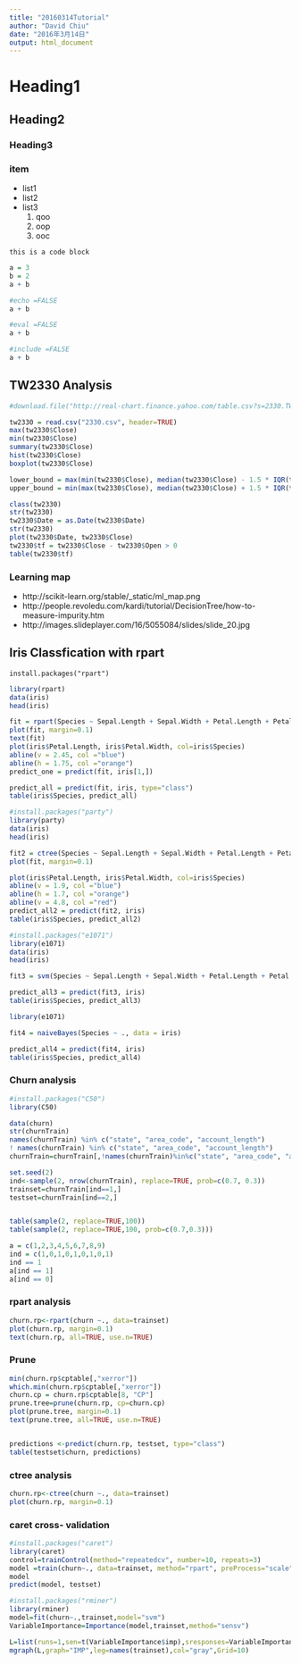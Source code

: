 ```yaml
---
title: "20160314Tutorial"
author: "David Chiu"
date: "2016年3月14日"
output: html_document
---
```


# Heading1
## Heading2
###  Heading3

### item
- list1
- list2
- list3
    1. qoo
    2. oop
    3. ooc
    
```
this is a code block
```

```r
a = 3
b = 2
a + b

```

```r
#echo =FALSE
a + b

```

```r
#eval =FALSE
a + b

```

```r
#include =FALSE
a + b
```


## TW2330 Analysis
```r
#download.file("http://real-chart.finance.yahoo.com/table.csv?s=2330.TW&d=2&e=14&f=2016&g=d&a=0&b=4&c=2000&ignore=.csv", "2330.csv")
```

```r

tw2330 = read.csv("2330.csv", header=TRUE)
max(tw2330$Close)
min(tw2330$Close)
summary(tw2330$Close)
hist(tw2330$Close)
boxplot(tw2330$Close)

lower_bound = max(min(tw2330$Close), median(tw2330$Close) - 1.5 * IQR(tw2330$Close))
upper_bound = min(max(tw2330$Close), median(tw2330$Close) + 1.5 * IQR(tw2330$Close))

class(tw2330)
str(tw2330)
tw2330$Date = as.Date(tw2330$Date)
str(tw2330)
plot(tw2330$Date, tw2330$Close)
tw2330$tf = tw2330$Close - tw2330$Open > 0
table(tw2330$tf)

```

### Learning map
- http://scikit-learn.org/stable/_static/ml_map.png
- http://people.revoledu.com/kardi/tutorial/DecisionTree/how-to-measure-impurity.htm
- http://images.slideplayer.com/16/5055084/slides/slide_20.jpg

## Iris Classfication with rpart
```
install.packages("rpart")

```
```r
library(rpart)
data(iris)
head(iris)

fit = rpart(Species ~ Sepal.Length + Sepal.Width + Petal.Length + Petal.Width, data = iris)
plot(fit, margin=0.1)
text(fit)
plot(iris$Petal.Length, iris$Petal.Width, col=iris$Species)
abline(v = 2.45, col ="blue")
abline(h = 1.75, col ="orange")
predict_one = predict(fit, iris[1,])

predict_all = predict(fit, iris, type="class")
table(iris$Species, predict_all)
```


```r
#install.packages("party")
library(party)
data(iris)
head(iris)

fit2 = ctree(Species ~ Sepal.Length + Sepal.Width + Petal.Length + Petal.Width, data = iris)
plot(fit, margin=0.1)

plot(iris$Petal.Length, iris$Petal.Width, col=iris$Species)
abline(v = 1.9, col ="blue")
abline(h = 1.7, col ="orange")
abline(v = 4.8, col ="red")
predict_all2 = predict(fit2, iris)
table(iris$Species, predict_all2)
```


```r
#install.packages("e1071")
library(e1071)
data(iris)
head(iris)

fit3 = svm(Species ~ Sepal.Length + Sepal.Width + Petal.Length + Petal.Width, data = iris)

predict_all3 = predict(fit3, iris)
table(iris$Species, predict_all3)
```


```r
library(e1071)

fit4 = naiveBayes(Species ~ ., data = iris)

predict_all4 = predict(fit4, iris)
table(iris$Species, predict_all4)
```

### Churn analysis
```r
#install.packages("C50")
library(C50)

data(churn)
str(churnTrain)
names(churnTrain) %in% c("state", "area_code", "account_length")
! names(churnTrain) %in% c("state", "area_code", "account_length")
churnTrain=churnTrain[,!names(churnTrain)%in%c("state", "area_code", "account_length")]

set.seed(2)
ind<-sample(2, nrow(churnTrain), replace=TRUE, prob=c(0.7, 0.3))
trainset=churnTrain[ind==1,]
testset=churnTrain[ind==2,]


table(sample(2, replace=TRUE,100))
table(sample(2, replace=TRUE,100, prob=c(0.7,0.3)))

a = c(1,2,3,4,5,6,7,8,9)
ind = c(1,0,1,0,1,0,1,0,1)
ind == 1
a[ind == 1]
a[ind == 0]

```

### rpart analysis
```r
churn.rp<-rpart(churn ~., data=trainset)
plot(churn.rp, margin=0.1)
text(churn.rp, all=TRUE, use.n=TRUE)
```

### Prune
```r
min(churn.rp$cptable[,"xerror"])
which.min(churn.rp$cptable[,"xerror"])
churn.cp = churn.rp$cptable[8, "CP"]
prune.tree=prune(churn.rp, cp=churn.cp)
plot(prune.tree, margin=0.1)
text(prune.tree, all=TRUE, use.n=TRUE)


predictions <-predict(churn.rp, testset, type="class")
table(testset$churn, predictions)
```

### ctree analysis
```r
churn.rp<-ctree(churn ~., data=trainset)
plot(churn.rp, margin=0.1)
```


### caret cross- validation
```r
#install.packages("caret")
library(caret)
control=trainControl(method="repeatedcv", number=10, repeats=3)
model =train(churn~., data=trainset, method="rpart", preProcess="scale", trControl=control)
model
predict(model, testset)

```

```r
#install.packages("rminer")
library(rminer)
model=fit(churn~.,trainset,model="svm")
VariableImportance=Importance(model,trainset,method="sensv")

L=list(runs=1,sen=t(VariableImportance$imp),sresponses=VariableImportance$sresponses)
mgraph(L,graph="IMP",leg=names(trainset),col="gray",Grid=10)
```
